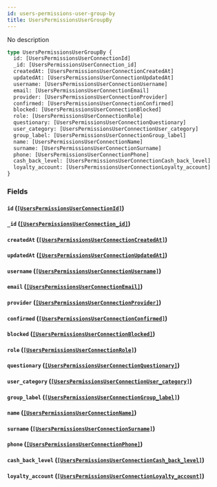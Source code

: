 ```yaml
---
id: users-permissions-user-group-by
title: UsersPermissionsUserGroupBy
---
```


No description

```graphql
type UsersPermissionsUserGroupBy {
  id: [UsersPermissionsUserConnectionId]
  _id: [UsersPermissionsUserConnection_id]
  createdAt: [UsersPermissionsUserConnectionCreatedAt]
  updatedAt: [UsersPermissionsUserConnectionUpdatedAt]
  username: [UsersPermissionsUserConnectionUsername]
  email: [UsersPermissionsUserConnectionEmail]
  provider: [UsersPermissionsUserConnectionProvider]
  confirmed: [UsersPermissionsUserConnectionConfirmed]
  blocked: [UsersPermissionsUserConnectionBlocked]
  role: [UsersPermissionsUserConnectionRole]
  questionary: [UsersPermissionsUserConnectionQuestionary]
  user_category: [UsersPermissionsUserConnectionUser_category]
  group_label: [UsersPermissionsUserConnectionGroup_label]
  name: [UsersPermissionsUserConnectionName]
  surname: [UsersPermissionsUserConnectionSurname]
  phone: [UsersPermissionsUserConnectionPhone]
  cash_back_level: [UsersPermissionsUserConnectionCash_back_level]
  loyalty_account: [UsersPermissionsUserConnectionLoyalty_account]
}
```

### Fields

#### `id` ([`[UsersPermissionsUserConnectionId]`](/v1/objects/users-permissions-user-connection-id))

#### `_id` ([`[UsersPermissionsUserConnection_id]`](/v1/objects/users-permissions-user-connection-id))

#### `createdAt` ([`[UsersPermissionsUserConnectionCreatedAt]`](/v1/objects/users-permissions-user-connection-created-at))

#### `updatedAt` ([`[UsersPermissionsUserConnectionUpdatedAt]`](/v1/objects/users-permissions-user-connection-updated-at))

#### `username` ([`[UsersPermissionsUserConnectionUsername]`](/v1/objects/users-permissions-user-connection-username))

#### `email` ([`[UsersPermissionsUserConnectionEmail]`](/v1/objects/users-permissions-user-connection-email))

#### `provider` ([`[UsersPermissionsUserConnectionProvider]`](/v1/objects/users-permissions-user-connection-provider))

#### `confirmed` ([`[UsersPermissionsUserConnectionConfirmed]`](/v1/objects/users-permissions-user-connection-confirmed))

#### `blocked` ([`[UsersPermissionsUserConnectionBlocked]`](/v1/objects/users-permissions-user-connection-blocked))

#### `role` ([`[UsersPermissionsUserConnectionRole]`](/v1/objects/users-permissions-user-connection-role))

#### `questionary` ([`[UsersPermissionsUserConnectionQuestionary]`](/v1/objects/users-permissions-user-connection-questionary))

#### `user_category` ([`[UsersPermissionsUserConnectionUser_category]`](/v1/objects/users-permissions-user-connection-user-category))

#### `group_label` ([`[UsersPermissionsUserConnectionGroup_label]`](/v1/objects/users-permissions-user-connection-group-label))

#### `name` ([`[UsersPermissionsUserConnectionName]`](/v1/objects/users-permissions-user-connection-name))

#### `surname` ([`[UsersPermissionsUserConnectionSurname]`](/v1/objects/users-permissions-user-connection-surname))

#### `phone` ([`[UsersPermissionsUserConnectionPhone]`](/v1/objects/users-permissions-user-connection-phone))

#### `cash_back_level` ([`[UsersPermissionsUserConnectionCash_back_level]`](/v1/objects/users-permissions-user-connection-cash-back-level))

#### `loyalty_account` ([`[UsersPermissionsUserConnectionLoyalty_account]`](/v1/objects/users-permissions-user-connection-loyalty-account))
